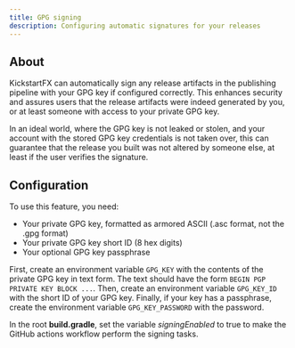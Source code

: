 ```yaml
---
title: GPG signing
description: Configuring automatic signatures for your releases
---
```


## About

KickstartFX can automatically sign any release artifacts in the publishing pipeline with your GPG key if configured correctly. This enhances security and assures users that the release artifacts were indeed generated by you, or at least someone with access to your private GPG key.

In an ideal world, where the GPG key is not leaked or stolen, and your account with the stored GPG key credentials is not taken over, this can guarantee that the release you built was not altered by someone else, at least if the user verifies the signature.

## Configuration

To use this feature, you need:
- Your private GPG key, formatted as armored ASCII (.asc format, not the .gpg format)
- Your private GPG key short ID (8 hex digits)
- Your optional GPG key passphrase

First, create an environment variable `GPG_KEY` with the contents of the private GPG key in text form. The text should have the form `BEGIN PGP PRIVATE KEY BLOCK ...`. Then, create an environment variable `GPG_KEY_ID` with the short ID of your GPG key. Finally, if your key has a passphrase, create the environment variable `GPG_KEY_PASSWORD` with the password.

In the root **build.gradle**, set the variable *signingEnabled* to true to make the GitHub actions workflow perform the signing tasks.
